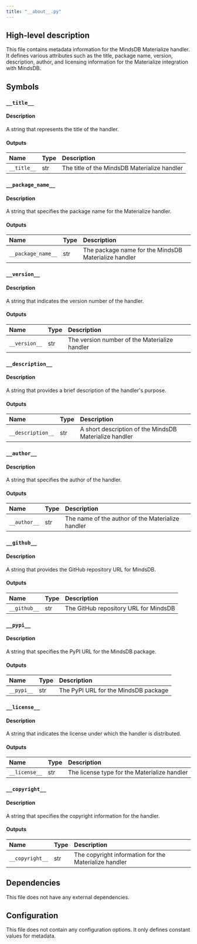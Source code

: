 ```yaml
---
title: "__about__.py"
---
```


## High-level description
This file contains metadata information for the MindsDB Materialize handler. It defines various attributes such as the title, package name, version, description, author, and licensing information for the Materialize integration with MindsDB.

## Symbols

### `__title__`
#### Description
A string that represents the title of the handler.

#### Outputs
| Name | Type | Description |
|:-----|:-----|:------------|
| `__title__` | str | The title of the MindsDB Materialize handler |

### `__package_name__`
#### Description
A string that specifies the package name for the Materialize handler.

#### Outputs
| Name | Type | Description |
|:-----|:-----|:------------|
| `__package_name__` | str | The package name for the MindsDB Materialize handler |

### `__version__`
#### Description
A string that indicates the version number of the handler.

#### Outputs
| Name | Type | Description |
|:-----|:-----|:------------|
| `__version__` | str | The version number of the Materialize handler |

### `__description__`
#### Description
A string that provides a brief description of the handler's purpose.

#### Outputs
| Name | Type | Description |
|:-----|:-----|:------------|
| `__description__` | str | A short description of the MindsDB Materialize handler |

### `__author__`
#### Description
A string that specifies the author of the handler.

#### Outputs
| Name | Type | Description |
|:-----|:-----|:------------|
| `__author__` | str | The name of the author of the Materialize handler |

### `__github__`
#### Description
A string that provides the GitHub repository URL for MindsDB.

#### Outputs
| Name | Type | Description |
|:-----|:-----|:------------|
| `__github__` | str | The GitHub repository URL for MindsDB |

### `__pypi__`
#### Description
A string that specifies the PyPI URL for the MindsDB package.

#### Outputs
| Name | Type | Description |
|:-----|:-----|:------------|
| `__pypi__` | str | The PyPI URL for the MindsDB package |

### `__license__`
#### Description
A string that indicates the license under which the handler is distributed.

#### Outputs
| Name | Type | Description |
|:-----|:-----|:------------|
| `__license__` | str | The license type for the Materialize handler |

### `__copyright__`
#### Description
A string that specifies the copyright information for the handler.

#### Outputs
| Name | Type | Description |
|:-----|:-----|:------------|
| `__copyright__` | str | The copyright information for the Materialize handler |

## Dependencies
This file does not have any external dependencies.

## Configuration
This file does not contain any configuration options. It only defines constant values for metadata.